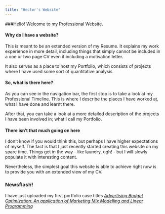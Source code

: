 ```yaml
---
title: "Hector's Website"
---
```

###Hello! Welcome to my Professional Website. 

#### Why do I have a website? 
This is meant to be an extended version of my Resume. It explains my work experience in more detail, including things that simply cannot be included in a one or two page CV even if including a motivation letter. 

It also serves as a place to host my Portfolio, which consists of projects where I have used some sort of quantitative analysis. 

#### So, what is there here? 
As you can see in the navigation bar, the first stop is to take a look at my Professional Timeline. This is where I describe the places I have worked at, what I have done and learnt there. 

After that, you can take a look at a more detailed description of the projects I have been involved in; what I call my Portfolio. 

#### There isn't that much going on here
I don't know if you would think this, but perhaps I have higher expectations of myself. The fact is that I just recently started creating this website on my spare time. Things get in the way - like laundry, ugh! - but I will slowly populate it with interesting content. 

Nevertheless, the simplest goal this website is able to achieve right now is to provide you with an extended view of my CV. 

### Newsflash! 
I have just uploaded my first portfolio case titles [*Advertising Budget Optimization: An application of Marketing Mix Modelling and Linear Programming*](http://sdhector.github.io/Case1_Advertising_Budget_Optimization.html)
